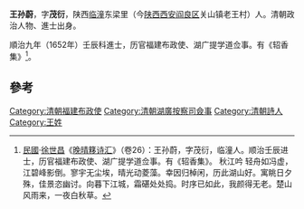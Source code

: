 '''王孙蔚'''，字'''茂衍'''，陕西[[临潼|临潼]]东梁里（今[[陕西|陕西]][[西安|西安]][[阎良区|阎良区]]关山镇老王村）人。清朝政治人物、進士出身。

順治九年（1652年）壬辰科進士，历官福建布政使、湖广提学道佥事。有《轺香集》<ref>[[中華民國|民國]]·[[徐世昌|徐世昌]]《[[晚晴簃诗汇|晚晴簃诗汇]]》（卷26）：王孙蔚，字茂衍，临潼人。顺治壬辰进士，历官福建布政使、湖广提学道佥事。有《轺香集》。 秋江吟 轻舟如冯虚，江碧峰影倒。寥宇无尘埃，晴光动菱藻。幸因归棹闲，历此湖山好。寓眺日夕殊，佳景恣幽讨。向暮下江城，霜碪处处捣。时序已如此，我颜得无老。楚山风雨来，一夜白秋草。</ref>。

==參考==
{{reflist}}
{{清朝人物小作品}}
{{順治九年壬辰科殿試金榜}}
{{DEFAULTSORT:Wang王}}
[[Category:清朝福建布政使|Category:清朝福建布政使]]
[[Category:清朝湖廣按察司僉事|Category:清朝湖廣按察司僉事]]
[[Category:清朝詩人|Category:清朝詩人]]
[[Category:王姓|Category:王姓]]